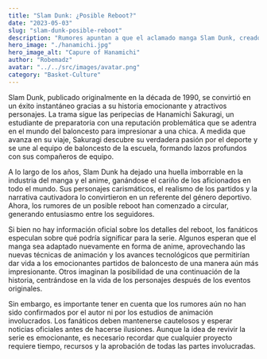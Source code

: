 ```yaml
---
title: "Slam Dunk: ¿Posible Reboot?"
date: "2023-05-03"
slug: "slam-dunk-posible-reboot"
description: "Rumores apuntan a que el aclamado manga Slam Dunk, creado por Takehiko Inoue, podría estar en proceso de recibir un esperado reboot."
hero_image: "./hanamichi.jpg"
hero_image_alt: "Capure of Hanamichi"
author: "Robemadz"
avatar: "../../src/images/avatar.png"
category: "Basket-Culture"
---
```


Slam Dunk, publicado originalmente en la década de 1990, se convirtió en un éxito instantáneo gracias a su historia emocionante y atractivos personajes. La trama sigue las peripecias de Hanamichi Sakuragi, un estudiante de preparatoria con una reputación problemática que se adentra en el mundo del baloncesto para impresionar a una chica. A medida que avanza en su viaje, Sakuragi descubre su verdadera pasión por el deporte y se une al equipo de baloncesto de la escuela, formando lazos profundos con sus compañeros de equipo.

A lo largo de los años, Slam Dunk ha dejado una huella imborrable en la industria del manga y el anime, ganándose el cariño de los aficionados en todo el mundo. Sus personajes carismáticos, el realismo de los partidos y la narrativa cautivadora lo convirtieron en un referente del género deportivo. Ahora, los rumores de un posible reboot han comenzado a circular, generando entusiasmo entre los seguidores.

Si bien no hay información oficial sobre los detalles del reboot, los fanáticos especulan sobre qué podría significar para la serie. Algunos esperan que el manga sea adaptado nuevamente en forma de anime, aprovechando las nuevas técnicas de animación y los avances tecnológicos que permitirían dar vida a los emocionantes partidos de baloncesto de una manera aún más impresionante. Otros imaginan la posibilidad de una continuación de la historia, centrándose en la vida de los personajes después de los eventos originales.

Sin embargo, es importante tener en cuenta que los rumores aún no han sido confirmados por el autor ni por los estudios de animación involucrados. Los fanáticos deben mantenerse cautelosos y esperar noticias oficiales antes de hacerse ilusiones. Aunque la idea de revivir la serie es emocionante, es necesario recordar que cualquier proyecto requiere tiempo, recursos y la aprobación de todas las partes involucradas.
